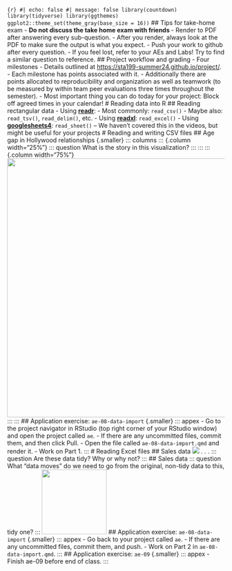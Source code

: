 ```{r} #| echo: false #| message: false library(countdown) library(tidyverse) library(ggthemes) ggplot2::theme_set(theme_gray(base_size = 16)) ``` ## Tips for take-home exam - **Do not discuss the take home exam with friends ** - Render to PDF after answering every sub-question. - After you render, always look at the PDF to make sure the output is what you expect. - Push your work to github after every question. - If you feel lost, refer to your AEs and Labs! Try to find a similar question to reference. ## Project workflow and grading - Four milestones - Details outlined at <https://sta199-summer24.github.io/project/>. - Each milestone has points associated with it. - Additionally there are points allocated to reproducibility and organization as well as teamwork (to be measured by within team peer evaluations three times throughout the semester). - Most important thing you can do today for your project: Block off agreed times in your calendar! # Reading data into R ## Reading rectangular data - Using [**readr**](https://readr.tidyverse.org/): - Most commonly: `read_csv()` - Maybe also: `read_tsv()`, `read_delim()`, etc. - Using [**readxl**](https://readxl.tidyverse.org/): `read_excel()` - Using [**googlesheets4**](https://googlesheets4.tidyverse.org/): `read_sheet()` -- We haven't covered this in the videos, but might be useful for your projects # Reading and writing CSV files ## Age gap in Hollywood relationships {.smaller} ::: columns ::: {.column width="25%"} ::: question What is the story in this visualization? ::: ::: ::: {.column width="75%"} ![](images/hollywood-ages.jpeg){fig-align="center" width="600"} ::: ::: ## Application exercise: `ae-08-data-import` {.smaller} ::: appex - Go to the project navigator in RStudio (top right corner of your RStudio window) and open the project called `ae`. - If there are any uncommitted files, commit them, and then click Pull. - Open the file called `ae-08-data-import.qmd` and render it. - Work on Part 1. ::: # Reading Excel files ## Sales data ![](https://sta199-s24.github.io/images/sales-excel.png) . . . ::: question Are these data tidy? Why or why not? ::: ## Sales data ::: question What "data moves" do we need to go from the original, non-tidy data to this, tidy one? ::: ![](https://sta199-s24.github.io/images/sales-2.png){width="150"} ## Application exercise: `ae-08-data-import` {.smaller} ::: appex - Go back to your project called `ae`. - If there are any uncommitted files, commit them, and push. - Work on Part 2 in `ae-08-data-import.qmd`. ::: ## Application exercise: `ae-09` {.smaller} ::: appex - Finish ae-09 before end of class. :::